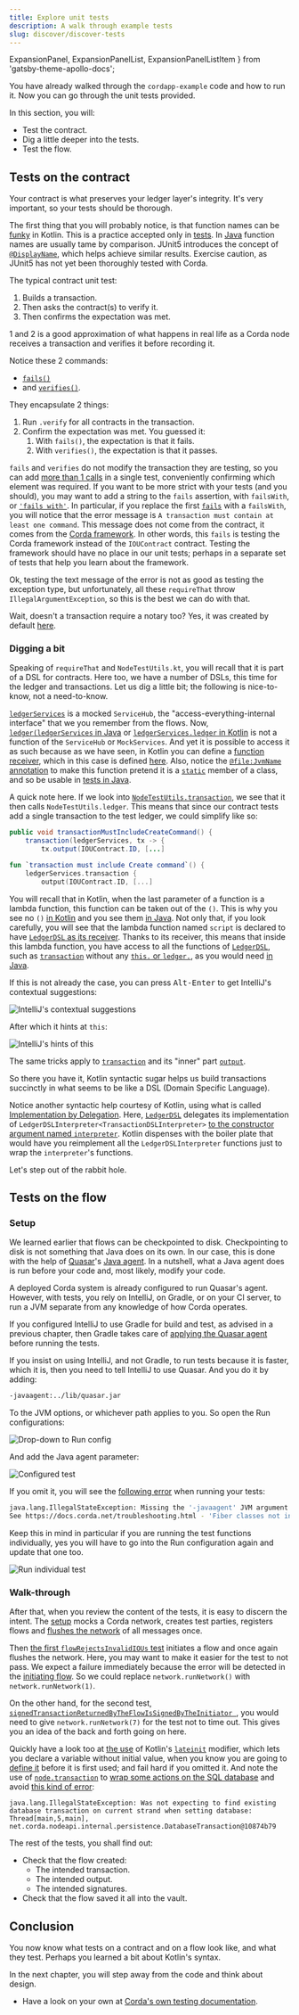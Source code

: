 ```yaml
---
title: Explore unit tests
description: A walk through example tests
slug: discover/discover-tests
---
```




  ExpansionPanel,
  ExpansionPanelList,
  ExpansionPanelListItem
} from 'gatsby-theme-apollo-docs';

You have already walked through the `cordapp-example` code and how to run it. Now you can go through the unit tests provided.

In this section, you will:

- Test the contract.
- Dig a little deeper into the tests.
- Test the flow.

## Tests on the contract

<HighlightBox type="warn">

Your contract is what preserves your ledger layer's integrity. It's very important, so your tests should be thorough.

</HighlightBox>

The first thing that you will probably notice, is that function names can be [funky](https://github.com/corda/samples-java/blob/a61e2cc9910d7d5de83122bf7d36fd071796a7c3/Basic/cordapp-example/workflows-kotlin/src/test/kotlin/com/example/test/contract/IOUContractTests.kt#L18) in Kotlin. This is a practice accepted only in [tests](https://kotlinlang.org/docs/reference/coding-conventions.html#naming-rules). In [Java](https://github.com/corda/samples-java/blob/a61e2cc9910d7d5de83122bf7d36fd071796a7c3/Basic/cordapp-example/workflows-java/src/test/java/com/example/test/contract/IOUContractTests.java#L23) function names are usually tame by comparison. JUnit5 introduces the concept of [`@DisplayName`](https://junit.org/junit5/docs/current/user-guide/#writing-tests-display-names), which helps achieve similar results. Exercise caution, as JUnit5 has not yet been thoroughly tested with Corda.

The typical contract unit test:

1. Builds a transaction.
2. Then asks the contract(s) to verify it.
3. Then confirms the expectation was met.

1 and 2 is a good approximation of what happens in real life as a Corda node receives a transaction and verifies it before recording it.

Notice these 2 commands:

* [`fails()`](https://github.com/corda/samples-java/blob/a61e2cc9910d7d5de83122bf7d36fd071796a7c3/Basic/cordapp-example/workflows-java/src/test/java/com/example/test/contract/IOUContractTests.java#L27)
* and [`verifies()`](https://github.com/corda/samples-java/blob/a61e2cc9910d7d5de83122bf7d36fd071796a7c3/Basic/cordapp-example/workflows-java/src/test/java/com/example/test/contract/IOUContractTests.java#L29).

They encapsulate 2 things:

1. Run `.verify` for all contracts in the transaction.
2. Confirm the expectation was met. You guessed it:
    1. With `fails()`, the expectation is that it fails.
    2. With `verifies()`, the expectation is that it passes.

`fails` and `verifies` do not modify the transaction they are testing, so you can add [more than 1 calls](https://github.com/corda/samples-java/blob/a61e2cc9910d7d5de83122bf7d36fd071796a7c3/Basic/cordapp-example/workflows-java/src/test/java/com/example/test/contract/IOUContractTests.java#L27-L29) in a single test, conveniently confirming which element was required. If you want to be more strict with your tests (and you should), you may want to add a string to the `fails` assertion, with `failsWith`, or [`'fails with'`](https://github.com/corda/samples-java/blob/a61e2cc9910d7d5de83122bf7d36fd071796a7c3/Basic/cordapp-example/workflows-java/src/test/java/com/example/test/contract/IOUContractTests.java#L43). In particular, if you replace the first [`fails`](https://github.com/corda/samples-java/blob/a61e2cc9910d7d5de83122bf7d36fd071796a7c3/Basic/cordapp-example/workflows-java/src/test/java/com/example/test/contract/IOUContractTests.java#L27) with a `failsWith`, you will notice that the error message is `A transaction must contain at least one command`. This message does not come from the contract, it comes from the [Corda framework](https://github.com/corda/corda/blob/68bb7a0e7bb900117c2ed0d9174fea36d3d4aedc/core/src/main/kotlin/net/corda/core/transactions/WireTransaction.kt#L73). In other words, this `fails` is testing the Corda framework  instead of the `IOUContract` contract. Testing the framework should have no place in our unit tests; perhaps in a separate set of tests that help you learn about the framework.

Ok, testing the text message of the error is not as good as testing the exception type, but unfortunately, all these `requireThat` throw `IllegalArgumentException`, so this is the best we can do with that.

Wait, doesn't a transaction require a notary too? Yes, it was created by default [here](https://github.com/corda/corda/blob/68bb7a0e7bb900117c2ed0d9174fea36d3d4aedc/testing/node-driver/src/main/kotlin/net/corda/testing/node/NodeTestUtils.kt#L23).

### Digging a bit

Speaking of `requireThat` and `NodeTestUtils.kt`, you will recall that it is part of a DSL for contracts. Here too, we have a number of DSLs, this time for the ledger and transactions. Let us dig a little bit; the following is nice-to-know, not a need-to-know.

[`ledgerServices`](https://github.com/corda/samples-java/blob/a61e2cc9910d7d5de83122bf7d36fd071796a7c3/Basic/cordapp-example/workflows-java/src/test/java/com/example/test/contract/IOUContractTests.java#L17) is a mocked `ServiceHub`, the "access-everything-internal interface" that we you remember from the flows. Now, [`ledger(ledgerServices` in Java](https://github.com/corda/samples-java/blob/a61e2cc9910d7d5de83122bf7d36fd071796a7c3/Basic/cordapp-example/workflows-java/src/test/java/com/example/test/contract/IOUContractTests.java#L24) or [`ledgerServices.ledger` in Kotlin](https://github.com/corda/samples-java/blob/a61e2cc9910d7d5de83122bf7d36fd071796a7c3/Basic/cordapp-example/workflows-java/src/test/java/com/example/test/contract/IOUContractTests.java#L24) is not a function of the `ServiceHub` or `MockServices`. And yet it is possible to access it as such because as we have seen, in Kotlin you can define a [function receiver](https://kotlinlang.org/docs/reference/lambdas.html#function-literals-with-receiver), which in this case is defined [here](https://github.com/corda/corda/blob/68bb7a0e7bb900117c2ed0d9174fea36d3d4aedc/testing/node-driver/src/main/kotlin/net/corda/testing/node/NodeTestUtils.kt#L22). Also, notice the [`@file:JvmName` annotation](https://github.com/corda/corda/blob/68bb7a0e7bb900117c2ed0d9174fea36d3d4aedc/testing/node-driver/src/main/kotlin/net/corda/testing/node/NodeTestUtils.kt#L1) to make this function pretend it is a [`static`](https://github.com/corda/samples-java/blob/a61e2cc9910d7d5de83122bf7d36fd071796a7c3/Basic/cordapp-example/workflows-java/src/test/java/com/example/test/contract/IOUContractTests.java#L14) member of a class, and so be usable in [tests in Java](https://github.com/corda/samples-java/blob/a61e2cc9910d7d5de83122bf7d36fd071796a7c3/Basic/cordapp-example/workflows-java/src/test/java/com/example/test/contract/IOUContractTests.java#L24).

A quick note here. If we look into [`NodeTestUtils.transaction`](https://github.com/corda/corda/blob/68bb7a0e7bb900117c2ed0d9174fea36d3d4aedc/testing/node-driver/src/main/kotlin/net/corda/testing/node/NodeTestUtils.kt#L50), we see that it then calls `NodeTestUtils.ledger`. This means that since our contract tests add a single transaction to the test ledger, we could simplify like so:

<MultiCodeBlock>

```java
public void transactionMustIncludeCreateCommand() {
    transaction(ledgerServices, tx -> {
        tx.output(IOUContract.ID, [...]
```

```kotlin
fun `transaction must include Create command`() {
    ledgerServices.transaction {
        output(IOUContract.ID, [...]
```

</MultiCodeBlock>

You will recall that in Kotlin, when the last parameter of a function is a lambda function, this function can be taken out of the `()`. This is why you see no `()` [in Kotlin](https://github.com/corda/samples-java/blob/a61e2cc9910d7d5de83122bf7d36fd071796a7c3/Basic/cordapp-example/workflows-kotlin/src/test/kotlin/com/example/test/contract/IOUContractTests.kt#L19) and you see them [in Java](https://github.com/corda/samples-java/blob/a61e2cc9910d7d5de83122bf7d36fd071796a7c3/Basic/cordapp-example/workflows-java/src/test/java/com/example/test/contract/IOUContractTests.java#L24). Not only that, if you look carefully, you will see that the lambda function named `script` is declared to have [`LedgerDSL` as its receiver](https://github.com/corda/corda/blob/68bb7a0e7bb900117c2ed0d9174fea36d3d4aedc/testing/node-driver/src/main/kotlin/net/corda/testing/node/NodeTestUtils.kt#L24). Thanks to its receiver, this means that inside this lambda function, you have access to all the functions of [`LedgerDSL`](https://github.com/corda/corda/blob/68bb7a0e7bb900117c2ed0d9174fea36d3d4aedc/testing/test-utils/src/main/kotlin/net/corda/testing/dsl/LedgerDSLInterpreter.kt#L132), such as [`transaction`](https://github.com/corda/corda/blob/68bb7a0e7bb900117c2ed0d9174fea36d3d4aedc/testing/test-utils/src/main/kotlin/net/corda/testing/dsl/LedgerDSLInterpreter.kt#L139) without any [`this.` or `ledger.`](https://github.com/corda/samples-java/blob/a61e2cc9910d7d5de83122bf7d36fd071796a7c3/Basic/cordapp-example/workflows-kotlin/src/test/kotlin/com/example/test/contract/IOUContractTests.kt#L20), as you would need [in Java](https://github.com/corda/samples-java/blob/a61e2cc9910d7d5de83122bf7d36fd071796a7c3/Basic/cordapp-example/workflows-java/src/test/java/com/example/test/contract/IOUContractTests.java#L25).

If this is not already the case, you can press <kbd>Alt-Enter</kbd> to get IntelliJ's contextual suggestions:

![IntelliJ's contextual suggestions](images/show_hint_implicit_receiver.png)

After which it hints at `this`:

![IntelliJ's hints of this](images/hint_implicit_receiver.png)

The same tricks apply to [`transaction`](https://github.com/corda/corda/blob/68bb7a0e7bb900117c2ed0d9174fea36d3d4aedc/testing/test-utils/src/main/kotlin/net/corda/testing/dsl/LedgerDSLInterpreter.kt#L140) and its "inner" part [`output`](https://github.com/corda/corda/blob/68bb7a0e7bb900117c2ed0d9174fea36d3d4aedc/testing/test-utils/src/main/kotlin/net/corda/testing/dsl/TransactionDSLInterpreter.kt#L56).

So there you have it, Kotlin syntactic sugar helps us build transactions succinctly in what seems to be like a DSL (Domain Specific Language).

Notice another syntactic help courtesy of Kotlin, using what is called [Implementation by Delegation](https://kotlinlang.org/docs/reference/delegation.html#implementation-by-delegation). Here, [`LedgerDSL`](https://github.com/corda/corda/blob/68bb7a0e7bb900117c2ed0d9174fea36d3d4aedc/testing/test-utils/src/main/kotlin/net/corda/testing/dsl/LedgerDSLInterpreter.kt#L132) delegates its implementation of `LedgerDSLInterpreter<TransactionDSLInterpreter>` [to the constructor argument named `interpreter`](https://github.com/corda/corda/blob/68bb7a0e7bb900117c2ed0d9174fea36d3d4aedc/testing/test-utils/src/main/kotlin/net/corda/testing/dsl/LedgerDSLInterpreter.kt#L133). Kotlin dispenses with the boiler plate that would have you reimplement all the `LedgerDSLInterpreter` functions just to wrap the `interpreter`'s functions.

Let's step out of the rabbit hole.

## Tests on the flow

### Setup

We learned earlier that flows can be checkpointed to disk. Checkpointing to disk is not something that Java does on its own. In our case, this is done with the help of [Quasar](https://github.com/corda/samples-java/blob/a61e2cc9910d7d5de83122bf7d36fd071796a7c3/Basic/cordapp-example/lib/quasar.jar)'s [Java agent](https://www.javacodegeeks.com/2015/09/java-agents.html). In a nutshell, what a Java agent does is run before your code and, most likely, modify your code.

A deployed Corda system is already configured to run Quasar's agent. However, with tests, you rely on IntelliJ, on Gradle, or on your CI server, to run a JVM separate from any knowledge of how Corda operates.

If you configured IntelliJ to use Gradle for build and test, as advised in a previous chapter, then Gradle takes care of [applying the Quasar agent](https://github.com/corda/samples-java/blob/a61e2cc9910d7d5de83122bf7d36fd071796a7c3/Basic/cordapp-example/workflows-java/build.gradle#L4) before running the tests.

<ExpansionPanel title="If you insist on not using Gradle...">

If you insist on using IntelliJ, and not Gradle, to run tests because it is faster, which it is, then you need to tell IntelliJ to use Quasar. And you do it by adding:

```bash
-javaagent:../lib/quasar.jar
```
To the JVM options, or whichever path applies to you. So open the Run configurations:

![Drop-down to Run config](images/drop_down_test_config.png)

And add the Java agent parameter:

![Configured test](images/javaagent_quasar.png)

If you omit it, you will see the [following error](https://github.com/corda/corda/blob/68bb7a0e7bb900117c2ed0d9174fea36d3d4aedc/node/src/main/kotlin/net/corda/node/services/statemachine/SingleThreadedStateMachineManager.kt#L323) when running your tests:

```bash
java.lang.IllegalStateException: Missing the '-javaagent' JVM argument. Make sure you run the tests with the Quasar java agent attached to your JVM.
See https://docs.corda.net/troubleshooting.html - 'Fiber classes not instrumented' for more details.
```
Keep this in mind in particular if you are running the test functions individually, yes you will have to go into the Run configuration again and update that one too.

![Run individual test](images/run_individual_test.png)

</ExpansionPanel>

### Walk-through

After that, when you review the content of the tests, it is easy to discern the intent. The [setup](https://github.com/corda/samples-java/blob/a61e2cc9910d7d5de83122bf7d36fd071796a7c3/Basic/cordapp-example/workflows-java/src/test/java/com/example/test/flow/IOUFlowTests.java#L34-L43) mocks a Corda network, creates test parties, registers flows and [flushes the network](https://github.com/corda/corda/blob/68bb7a0e7bb900117c2ed0d9174fea36d3d4aedc/testing/node-driver/src/main/kotlin/net/corda/testing/node/MockNetwork.kt#L399) of all messages once.

Then [the first `flowRejectsInvalidIOUs` test](https://github.com/corda/samples-java/blob/a61e2cc9910d7d5de83122bf7d36fd071796a7c3/Basic/cordapp-example/workflows-java/src/test/java/com/example/test/flow/IOUFlowTests.java#L57-L59) initiates a flow and once again flushes the network. Here, you may want to make it easier for the test to not pass. We expect a failure immediately because the error will be detected in the [initiating flow](https://github.com/corda/samples-java/blob/a61e2cc9910d7d5de83122bf7d36fd071796a7c3/Basic/cordapp-example/workflows-java/src/main/java/com/example/flow/ExampleFlow.java#L101). So we could replace `network.runNetwork()` with `network.runNetwork(1)`.

On the other hand, for the second test, [`signedTransactionReturnedByTheFlowIsSignedByTheInitiator `](https://github.com/corda/samples-java/blob/a61e2cc9910d7d5de83122bf7d36fd071796a7c3/Basic/cordapp-example/workflows-java/src/test/java/com/example/test/flow/IOUFlowTests.java#L67-L70), you would need to give `network.runNetwork(7)` for the test not to time out. This gives you an idea of the back and forth going on here.

Quickly have a look too at [the use](https://github.com/corda/samples-java/blob/a61e2cc9910d7d5de83122bf7d36fd071796a7c3/Basic/cordapp-example/workflows-kotlin/src/test/kotlin/com/example/test/flow/IOUFlowTests.kt#L20-L22) of Kotlin's [`lateinit`](https://kotlinlang.org/docs/reference/properties.html#late-initialized-properties-and-variables) modifier, which lets you declare a variable without initial value, when you know you are going to [define it](https://github.com/corda/samples-java/blob/a61e2cc9910d7d5de83122bf7d36fd071796a7c3/Basic/cordapp-example/workflows-kotlin/src/test/kotlin/com/example/test/flow/IOUFlowTests.kt#L26-L31) before it is first used; and fail hard if you omitted it. And note the use of [`node.transaction`](https://github.com/corda/samples-java/blob/a61e2cc9910d7d5de83122bf7d36fd071796a7c3/Basic/cordapp-example/workflows-java/src/test/java/com/example/test/flow/IOUFlowTests.java#L130) to [wrap some actions on the SQL database](https://github.com/corda/corda/blob/68bb7a0e7bb900117c2ed0d9174fea36d3d4aedc/testing/node-driver/src/main/kotlin/net/corda/testing/node/MockNetwork.kt#L243-L247) and avoid [this kind of error](https://github.com/corda/corda/blob/68bb7a0e7bb900117c2ed0d9174fea36d3d4aedc/node-api/src/main/kotlin/net/corda/nodeapi/internal/persistence/CordaPersistence.kt#L138):

```
java.lang.IllegalStateException: Was not expecting to find existing database transaction on current strand when setting database: Thread[main,5,main], net.corda.nodeapi.internal.persistence.DatabaseTransaction@10874b79
```

The rest of the tests, you shall find out:

* Check that the flow created:
  * The intended transaction.
  * The intended output.
  * The intended signatures.
* Check that the flow saved it all into the vault.

## Conclusion

You now know what tests on a contract and on a flow look like, and what they test. Perhaps you learned a bit about Kotlin's syntax.

In the next chapter, you will step away from the code and think about design.

<ExpansionPanel title="Optional reading list">

* Have a look on your own at [Corda's own testing documentation](https://docs.corda.net/api-testing.html).

</ExpansionPanel>
